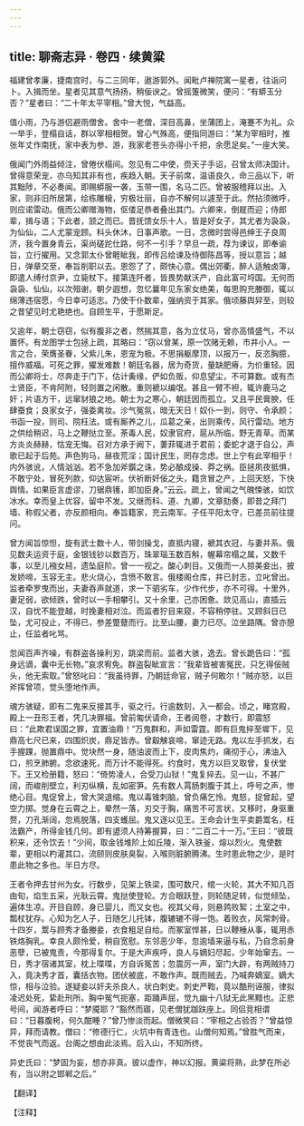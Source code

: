 ```yaml
---
---
---
```

title: 聊斋志异 · 卷四 · 续黄粱
---

福建曾孝廉，捷南宫时，与二三同年，遨游郭外。闻毗卢禅院寓一星者，往诣问卜。入揖而坐。星者见其意气扬扬，稍佞谀之。曾摇箑微笑，便问：“有蟒玉分否？”星者曰：“二十年太平宰相。”曾大悦，气益高。

值小雨，乃与游侣避雨僧舍。舍中一老僧，深目高鼻，坐蒲团上，淹蹇不为礼。众一举手，登榻自话，群以宰相相贺。曾心气殊高，便指同游曰：“某为宰相时，推张年丈作南抚，家中表为参、游，我家老苍头亦得小千把，余愿足矣。”一座大笑。

俄闻门外雨益倾注，曾倦伏榻间。忽见有二中使，赍天子手诏，召曾太师决国计。曾得意荣宠，亦乌知其非有也，疾趋入朝。天子前席，温语良久，命三品以下，听其黜陟，不必奏闻。即赐蟒服一袭，玉带一围，名马二匹。曾被服稽拜以出。入家，则非旧所居第，绘栋雕榱，穷极壮丽，自亦不解何以遽至于此。然拈须微呼，则应诺雷动。俄而公卿赠海物，伛偻足恭者叠出其门。六卿来，倒屣而迎；侍郎辈，揖与语；下此者，颔之而已。晋抚馈女乐十人，皆是好女子，其尤者为袅袅，为仙仙，二人尤蒙宠顾。科头休沐，日事声歌。一日，念微时尝得邑绅王子良周济，我今置身青云，渠尚磋跎仕路，何不一引手？早旦一疏，荐为谏议，即奉谕旨，立行擢用。又念郭太仆曾睚眦我，即传吕给谏及侍御陈昌等，授以意旨；越日，弹章交至，奉旨削职以去。恩怨了了，颇快心意。偶出郊衢，醉人适触卤簿，即遣人缚付京尹，立毙杖下。接第连阡者，皆畏势献沃产，自此富可埒国。无何而袅袅、仙仙，以次殂谢，朝夕遐想，忽忆曩年见东家女绝美，每思购充媵御，辄以绵薄违宿愿，今日幸可适志。乃使干仆数辈，强纳资于其家。俄顷藤舆舁至，则较之昔望见时尤艳绝也。自顾生平，于愿斯足。

又逾年，朝士窃窃，似有腹非之者，然揣其意，各为立仗马，曾亦高情盛气，不以置怀。有龙图学士包拯上疏，其略曰：“窃以曾某，原一饮赌无赖，市井小人。一言之合，荣膺圣眷，父紫儿朱，恩宠为极。不思捐躯摩顶，以报万一，反恣胸臆，擅作威福。可死之罪，擢发难数！朝廷名器，居为奇货，量缺肥瘠，为价重轻。因而公卿将士，尽奔走于门下，估计夤缘，俨如负贩，仰息望尘，不可算数。或有杰士贤臣，不肯阿附，轻则置之闲散。重则褫以编氓。甚且一臂不袒，辄许鹿马之奸；片语方干，远窜豺狼之地。朝士为之寒心，朝廷因而孤立。又且平民膏腴，任肆蚕食；良家女子，强委禽妆。沴气冤氛，暗无天日！奴仆一到，则守、令承颜；书函一投，则司、院枉法。或有厮养之儿，瓜葛之亲，出则乘传，风行雷动。地方之供给稍迟，马上之鞭挞立至。荼毒人民，奴隶官府，扈从所临，野无青草。而某方炎炎赫赫，怙宠无悔。召对方承于阙下，萋菲辄进于君前；委蛇才退于自公，声歌已起于后苑。声色狗马，昼夜荒淫；国计民生，罔存念虑。世上宁有此宰相乎！内外骇讹，人情汹汹。若不急加斧鑕之诛，势必酿成操、莽之祸。臣拯夙夜抵惧，不敢宁处，冒死列款，仰达宸听。伏祈断奸佞之头，籍贪冒之产，上回天怒，下快舆情。如果臣言虚谬，刀锯鼎镬，即加臣身。”云云。疏上，曾闻之气魄悚骇，如饮冰水。幸而皇上优容，留中不发。又继而科、道、九卿，文章劾奏，即昔之拜门墙、称假父者，亦反颜相向。奉旨籍家，充云南军。子任平阳太守，已差员前往提问。

曾方闻旨惊怛，旋有武士数十人，带剑操戈，直抵内寝，褫其衣冠，与妻并系。俄见数夫运资于庭，金银钱钞以数百万，珠翠瑙玉数百斛，幄幕帘榻之属，又数千事，以至儿襁女舄，遗坠庭阶。曾一一视之。酸心刺目。又俄而一人掠美妾出，披发娇啼，玉容无主。悲火烧心，含愤不敢言。俄楼阁仓库，并已封志，立叱曾出。监者牵罗曳而出，夫妻吞声就道，求一下驷劣车，少作代步，亦不可得。十里外，妻足弱，欲倾跌，曾时以一手相攀引。又十余里，己亦困惫。欻见高山，直插云汉，自忧不能登越，时挽妻相对泣。而监者狞目来窥，不容稍停驻。又顾斜日已坠，尤可投止，不得已，参差蹩躠而行。比至山腰，妻力已尽。泣坐路隅。曾亦憩止，任监者叱骂。

忽闻百声齐噪，有群盗各操利刃，跳梁而前。监者大骇，逸去。曾长跪告曰：“孤身远谪，囊中无长物。”哀求宥免。群盗裂眦宣言：“我辈皆被害冤民，只乞得佞贼头，他无索取。”曾怒叱曰：“我虽待罪，乃朝廷命官，贼子何敢尔！”贼亦怒，以巨斧挥曾项，觉头堕地作声。

魂方骇疑，即有二鬼来反接其手，驱之行。行逾数刻，入一都会。顷之，睹宫殿，殿上一丑形王者，凭几决罪福。曾前匍伏请命，王者阅卷，才数行，即震怒曰：“此欺君误国之罪，宜置油鼎！”万鬼群和，声如雷霆。即有巨鬼捽至墀下，见鼎高七尺已来，四围炽炭，鼎足皆赤。曾觳觫哀啼，窜迹无路。鬼以左手抓发，右手握踝，抛置鼎中。觉块然一身，随油波而上下，皮肉焦灼，痛彻于心，沸油入口，煎烹肺腑。念欲速死，而万计不能得死。约食时，鬼方以巨叉取曾，复伏堂下。王又检册籍，怒曰：“倚势凌人，合受刀山狱！”鬼复捽去。见一山，不甚广阔，而峻削壁立，利刃纵横，乱如密笋。先有数人罥肠刺腹于其上，呼号之声，惨绝心目。鬼促曾上，曾大哭退缩。鬼以毒锥刺脑，曾负痛乞怜。鬼怒，捉曾起，望空力掷。觉身在云霄之上，晕然一落，刃交于胸，痛苦不可言状，又移时，身驱重赘，刀孔渐阔，忽焉脱落，四支蠖屈。鬼又逐以见王。王命会计生平卖爵鬻名，枉法霸产，所得金钱几何。即有盨须人持筹握算，曰：“二百二十一万。”王曰：“彼既积来，还令饮去！”少间，取金钱堆阶上如丘陵，渐入铁釜，熔以烈火。鬼使数辈，更相以杓灌其口，流颐则皮肤臭裂，入喉则脏腑腾沸。生时患此物之少，是时患此物之多也。半日方尽。

王者令押去甘州为女。行数步，见架上铁梁，围可数尺，绾一火轮，其大不知几百由旬，焰生五采，光耿云霄。鬼挞使登轮。方合眼跃登，则轮随足转，似觉倾坠，遍体生凉。开目自顾，身已婴儿，而又女也。视其父母，则悬鹑败絮；土室之中，瓢杖犹存。心知为乞人子，日随乞儿托钵，腹辘辘不得一饱。着败衣，风常刺骨。十四岁，鬻与顾秀才备媵妾，衣食粗足自给。而冢室悍甚，日以鞭棰从事，辄用赤铁烙胸乳。幸良人颇怜爱，稍自宽慰。东邻恶少年，忽逾墙来逼与私，乃自念前身恶孽，已被鬼责，今那得复尔。于是大声疾呼，良人与嫡妇尽起，少年始窜去。一日，秀才宿诸其室，枕上喋喋，方自诉冤苦；忽震厉一声，室门大辟，有两贼持刀入，竟决秀才首，囊括衣物。团伏被底，不敢作声。既而贼去，乃喊奔嫡室。嫡大惊，相与泣验。遂疑妾以奸夫杀良人，状白刺史。刺史严鞫，竟以酷刑诬服，律拟凌迟处死，絷赴刑所。胸中冤气扼塞，距踊声屈，觉九幽十八狱无此黑黯也。正悲号间，闻游者呼曰：“梦魇耶？”豁然而寤，见老僧犹跏趺座上。同侣竞相谓曰：“日暮腹枵，何久酣睡？”曾乃惨淡而起。僧微笑曰：“宰相之占验否？”曾益惊异，拜而请教。僧曰：“修德行仁，火坑中有青连也。山僧何知焉。”曾胜气而来，不觉丧气而返。台阁之想由此淡焉。后入山，不知所终。

异史氏曰：“梦固为妄，想亦非真。彼以虚作，神以幻报。黄粱将熟，此梦在所必有，当以附之邯郸之后。”

【翻译】

【注释】

